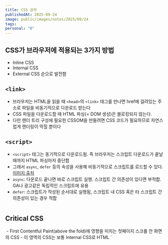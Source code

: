 ```yaml
---
title: CSS 공부
publishedAt: 2025-09-24
image: public/images/notes/2025/09/24
tags:
personal: "0"
---
```

## CSS가 브라우저에 적용되는 3가지 방법
- Inline CSS
- Internal CSS
- External CSS 순으로 발전함

## `<link>`
- 브라우저는 HTML을 읽을 때 `<head>`의 `<link>` 태그를 만나면 href에 걸려있는 주소로 파일을 비동기적으로 다운로드 받는다
- CSS 파일을 다운로드할 때 HTML 파싱(= DOM 생성)은 블로킹되지 않는다.
- 다만 렌더 트리 구성에 필요한 CSSOM을 만들려면 CSS 코드가 필요하므로 자연스럽게 렌더링이 막힐 뿐이다

## `<script>`
- `<script>` 태그는 동기적으로 다운로드됨. 즉 브라우저는 스크립트 다운로드가 끝날 때까지 HTML 파싱마저 중단함
- 그래서 `async`, `defer` 등의 속성을 사용해 비동기적으로 스크립트를 로드할 수 있다. [이미지 출처](https://sia.codes/posts/render-blocking-resources/#deep-dive%3A-optimizing-javascript-for-the-critical-rendering-path)
- `async`: 다운로드 끝나면 바로 스크립트 실행. 스크립트 간 의존성이 있다면 부적합. GA나 광고같은 독립적인 스크립트에 유용
- `defer`: 스크립트가 작성된 순서대로 실행됨, 스크립트 내 CSS 혹은 타 스크립트 간 의존성이 있는 경우 적합
<Image src="/images/notes/2025/09/24/img 1.png" alt="" width={1000} height={1000} />

## Critical CSS
<Image src="/images/notes/2025/09/24/img.png" alt="" width={1000} height={1000} />
- First Contentful Paint(above the fold)에 영향을 미치는 첫페이지 스크롤 안 화면의 CSS
- 이 영역의 CSS는 보통 Internal CSS로 HTML `<style>` 태그 안에 작성해두는 경우가 많다
- Critical CSS 이외의 영역은 External CSS 방법으로(비동기로) 파일을 가져온다
- 앞서 살펴봤듯 CSS 다운로드는 렌더링을 블로킹한다. below the fold CSS 로딩을 FCP에 영향 주지 않고 비동기로 가져오려면 `<link>`의 `rel="preload"`, `as="style"`속성을 쓰자
<Image src="/images/notes/2025/09/24/img 2.png" alt="" width={1000} height={1000} />

## 우선순위
1. inline CSS(`<div style="color: blue;" />`)
2. id > class > element [참고](https://velog.io/@zizonyoungjun/CSS-%EB%9D%BC%EC%9D%B4%EB%B8%8C%EB%9F%AC%EB%A6%AC%EC%99%80-%EC%8A%A4%ED%83%80%EC%9D%BC%EB%A7%81%EC%9D%98-%EC%A7%84%ED%99%94-%EB%84%A4%EC%9D%B4%ED%8B%B0%EB%B8%8C-CSS%EB%B6%80%ED%84%B0-Zero-Runtime%EA%B9%8C%EC%A7%80)

## Sass
1. ~~Super ass~~ CSS 전처리기. 반복해야하고 변수 못쓰는 CSS를 화려한 문법과 변수를 활용해 쓸 수 있게 하고 빌드 타임에 `.sass`/`.scss` 파일을 `.css` 파일로 트랜스파일링 시켜준다

## PostCSS
1. CSS 후처리기. CSS를 자바스크립트를 써서 바벨처럼 모던 문법([Autoprefixer](https://github.com/postcss/autoprefixer))이나 브라우저 폴리필([postcss-preset-env](https://github.com/csstools/postcss-plugins/tree/main/plugin-packs/postcss-preset-env))같은 사람이 놓치기 쉬운 것들을 자동으로 달아주는 처리기.
<Image src="/images/notes/2025/09/24/img 3.png" alt="" width={1000} height={1000} />
2. 전처리기가 먼저 순수 CSS 파일이 아닌 `.scss` 와 같은 파일을 `.css` 파일로 변환하고, 그 파일을 다시 최종적으로 브라우저에 넘겨줄 파일로 다듬고 번역하는 과정이 후처리 과정이다. [참고](https://pozafly.github.io/css/explore-how-to-apply-modern-css/#%EC%A0%84%EC%B2%98%EB%A6%AC%EA%B8%B0%EC%99%80-%ED%9B%84%EC%B2%98%EB%A6%AC%EA%B8%B0)

## CSS-in-JS
- 웹개발이 분화되고 프론트엔드가 생겨났으며 더이상 jQuery같은 HTML/CSS 명령적 프로그래밍이 아닌 React발 컴포넌트 개발이 자리잡게 되면서 CSS 작성도 '컴포넌트처럼 작성'하고자 하는 욕망(colocation)이 생겼으니 그 실현판이 CSS-in-JS
- 자바스크립트 파일에 CSS를 작성한다. 이 `.js`파일은 빌드타임에 `.css`로 바뀌지 않고 같이 번들링되어 소스코드에 포함된다. 브라우저는 맨처음 허허벌판 HTML을 받고, 스크립트를 다운받아 그제서야 StyleSheet를 파싱하게 된다
- 코딩 편리함을 취하고 성능을 내줬다

## CSS 카테고리
- 현대 CSS의 키포인트는 관리포인트를 일원화시키려는 것.
<Image src="/images/notes/2025/09/24/img 6.png" alt="" width={1000} height={1000} />

### CSS-in-JS 브라우저 적용 방법
1. 런타임 스타일시트(Runtime Stylesheets)
2. 정적 CSS 추출(Static CSS extraction 또는 zero-runtime)

#### 런타임 스타일시트
1. `<style>`태그를 `<head>`에 추가하는 방법
	- HTML을 건드는 방식. DOM+CSSOM 파싱부터 렌더트리 합성, 레이아웃 + 페인트까지 다시 해야한다
2. CSSStyleSheet.insertRule()로 CSSOM에 직접 추가하는 방법
	- 불필요한 DOM 파싱이 일어나지 않음

- Critical Rendering Path를 공부한 우리는 1번이 얼마나 성능적으로 좋지 않은지 직감할 수 있다
- 그래서 CSS-in-JS 라이브러리들은 dev환경에선 1번, prod환경에선 2번을 택했다(온몸비틀기)
- 그렇지만 여전히 번들 크기가 크고, SSR 환경에서 Critical CSS를 위해 똑같은 스타일시트가 두 번 생성되는 문제는 해결되지 못했다 [이미지 출처](https://pozafly.github.io/485a9f220f7557981608f48f70bdfdd4/styles-skipped-twice.webp)
<Image src="/images/notes/2025/09/24/img 4.png" alt="" width={1000} height={1000} />

#### 정적 CSS 추출 혹은 제로 런타임
- SSR 방식이 대세가 되면서 다시 CSS를 서버에서 빌드하고자 하는 움직임이 생겼다
- 올드스쿨 클래식 HTML, CSS, JS를 웹 서버에서 브라우저로 서빙하는 방식을 표방한다. 다만 예전과 다른 점은 '웹 서버'의 유무고 과거엔 서버가, 현대에선 React Server같은 웹서버가 이 역할을 맡고 있다는 점이다
- [(번역) 우리가 CSS-in-JS와 헤어지는 이유](https://junghan92.medium.com/%EB%B2%88%EC%97%AD-%EC%9A%B0%EB%A6%AC%EA%B0%80-css-in-js%EC%99%80-%ED%97%A4%EC%96%B4%EC%A7%80%EB%8A%94-%EC%9D%B4%EC%9C%A0-a2e726d6ace6) 글에 따르면, Emotion의 메인테이너는 런타임 스타일시트 방식의 런타임 환경에서의 오버헤드와 번들 크기의 증가 등의 성능 문제로 Sass 또는 tailwindCSS(utility-first CSS)로 회귀한다고 말하고 있다.

#### 제로 런타임에서의 동적 변수 스타일링
- 딱 하나 포기하기 어려운게 있다면 바로 상태 변화를 스타일에 동적으로 적용시킬 수 있는 기능
- 상태를 추적하고 바뀔 때마다 스타일을 변경시키려면 필히 런타임 환경이 필요했다
- 제로 런타임이면서 동적 스타일링도 할 수는 있음
- 정적인 변수(사전에 정의할 수 있는 변수)는 내부적으로 CSS 변수를 활용해 처리함
```css
.accent_blue__l3kgsb1 {
  --accentVar__l3kgsb0: blue;
}
.accent_pink__l3kgsb2 {
  --accentVar__l3kgsb0: pink;
}
```
- 정의할 수 없는 변수는? CSS 변수를 생성해두고 런타임에서 계산한 뒤 inline CSS로 먹인다 (`@vanilla-extract/dynamic`의 `assignInlineVars()`)
- 할 수는 있는데 DX가 좋아보이진 않는다
- 엄밀히 말하면 제로 런타임이지만 런타임이 존재한다
## Atomic CSS
- SSR도 그렇고, CSS도 결국엔 올드스쿨로 회귀한다
- 올드스쿨은 inline styling, semantic한 class 이름, 컨텐츠와 스타일의 관심사 분리를 추구했다. 이를 타파하던 것이 CSS-in-JS. 여기서 올드스쿨이 과연 진짜 틀린걸까? 의문을 제기하는 자들이 있었으니, 그가 바로 `tailwindcss` [이미지 출처](https://t1.kakaocdn.net/kakao_tech/image/2022/05/images/23-1.png)
<Image src="/images/notes/2025/09/24/img 5.png" alt="" width={1000} height={1000} />
- Atomic CSS는 인라인으로 작성하고, 더이상 컨텐츠와 스타일을 함께 컴포넌트화하지 않으며, 따라서 semantic한 이름을 짓지 않는다(의미없는 방법론에서 해방)
- 이름 그대로 원자적인 class 템플릿을 담은 스타일시트를 제공하고, 레고 조립하듯이 스타일을 만든다
- 초기의 tailwindcss는 그냥 다 만들어놨다가, Just In Time 컴파일러를 붙여 빌드 타임에 정말로 쓰는 클래스들만 추출할 수 있게 되었다
- 그래서 매우 가볍고 개발 속도도 매우 빨라졌다.
- 동적 변수를 정식으로 지원하지 않는다. tailwind스럽게 해결하는 방법은 다양한 Config 뭉치를 만들고 변수에 따라 정해둔 단위의 클래스를 적용시키기, 인라인 스타일로 꽂기 등이 있음
- 굳이 값을 동적으로 주입해줘야할까 에 대한 의문을 가질 필요도 있어보인다